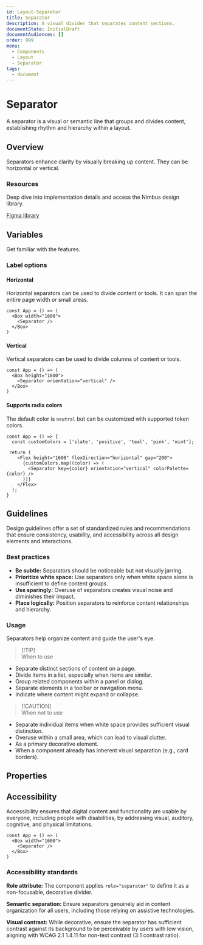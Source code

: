 ```yaml
---
id: Layout-Separator
title: Separator
description: A visual divider that separates content sections.
documentState: InitialDraft
documentAudiences: []
order: 999
menu:
  - Components
  - Layout
  - Separator
tags:
  - document
---
```


# Separator

A separator is a visual or semantic line that groups and divides content,
establishing rhythm and hierarchy within a layout.

## Overview

Separators enhance clarity by visually breaking up content. They can be
horizontal or vertical.

### Resources

Deep dive into implementation details and access the Nimbus design library.

[Figma library](https://www.figma.com/design/AvtPX6g7OGGCRvNlatGOIY/NIMBUS-design-system?node-id=6041-25167)

## Variables

Get familiar with the features.

### Label options

#### Horizontal

Horizontal separators can be used to divide content or tools. It can span the
entire page width or small areas.

```jsx-live
const App = () => (
  <Box width="1600">
    <Separator />
  </Box>
)
```

#### Vertical

Vertical separators can be used to divide columns of content or tools.

```jsx-live
const App = () => (
  <Box height="1600">
    <Separator orientation="vertical" />
  </Box>
)
```

#### Supports radix colors

The default color is `neutral` but can be customized with supported token
colors.

```jsx-live
const App = () => {
  const customColors = ['slate', 'positive', 'teal', 'pink', 'mint'];

 return (
    <Flex height="1600" flexDirection="horizontal" gap="200">
      {customColors.map((color) => (
        <Separator key={color} orientation="vertical" colorPalette={color} />
      ))}
    </Flex>
  );
}
```

## Guidelines

Design guidelines offer a set of standardized rules and recommendations that
ensure consistency, usability, and accessibility across all design elements and
interactions.

### Best practices

- **Be subtle:** Separators should be noticeable but not visually jarring.
- **Prioritize white space:** Use separators only when white space alone is
  insufficient to define content groups.
- **Use sparingly:** Overuse of separators creates visual noise and diminishes
  their impact.
- **Place logically:** Position separators to reinforce content relationships
  and hierarchy.

### Usage

Separators help organize content and guide the user's eye.

> [!TIP]\
> When to use

- Separate distinct sections of content on a page.
- Divide items in a list, especially when items are similar.
- Group related components within a panel or dialog.
- Separate elements in a toolbar or navigation menu.
- Indicate where content might expand or collapse.

> [!CAUTION]\
> When not to use

- Separate individual items when white space provides sufficient visual
  distinction.
- Overuse within a small area, which can lead to visual clutter.
- As a primary decorative element.
- When a component already has inherent visual separation (e.g., card borders).

## Properties

<PropsTable id="Separator" />

## Accessibility

Accessibility ensures that digital content and functionality are usable by
everyone, including people with disabilities, by addressing visual, auditory,
cognitive, and physical limitations.

```jsx-live
const App = () => (
  <Box width="1600">
    <Separator />
  </Box>
)
```

### Accessibility standards

**Role attribute:** The component applies `role="separator"` to define it as a
non-focusable, decorative divider.

**Semantic separation:** Ensure separators genuinely aid in content organization
for all users, including those relying on assistive technologies.

**Visual contrast:** While decorative, ensure the separator has sufficient
contrast against its background to be perceivable by users with low vision,
aligning with WCAG 2.1 1.4.11 for non-text contrast (3:1 contrast ratio).
